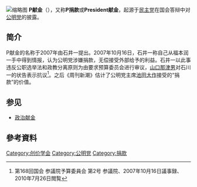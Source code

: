 {{Primarysources|time=2021-02-16T16:02:41+00:00}}
[[File:Hajime_Ishii_cropped_2_Hajime_Ishii_and_Juan_Ponce_Enrile_20110504.jpg|缩略图]]
'''P献金'''（{{jpn|j=P献金|hg=ピーけんきん}}），又称'''P捐款'''或'''President献金'''，起源于[[民主党_(日本1998年)|民主党]]{{link-jp|石井一|石井一}}在国会答辩中对[[公明党|公明党]]的披露。

== 简介 ==
P献金的名称于2007年由石井一提出。2007年10月16日，石井一称自己从福本润一手中得到情报，认为公明党涉嫌捐款，无偿接受外部给予的利益。石井一以此事违反公职选举法和政教分离原则为由要求预算委员会进行审议，[[山口那津男|山口那津男]]对石川一的状告表示抗议<ref> 第168回国会 参議院予算委員会 第2号 参議院、2007年10月16日議事録、2010年7月26日閲覧</ref>。之后《周刊新潮》估计了公明党主席[[池田大作|池田大作]]接受的“捐款”的价值。

== 参见 ==
*[[政治献金|政治献金]]

== 參考資料 ==
{{Reflist|2}}

[[Category:创价学会|Category:创价学会]]
[[Category:公明党|Category:公明党]]
[[Category:捐款|Category:捐款]]